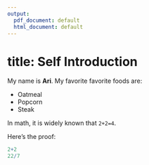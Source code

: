 ```yaml
---
output:
  pdf_document: default
  html_document: default
---
```



# title: Self Introduction

My name is **Ari**. My favorite favorite foods are:

* Oatmeal
* Popcorn
* Steak

In math, it is widely known that `2+2=4`.

Here's the proof:

```r
2+2
22/7
```



